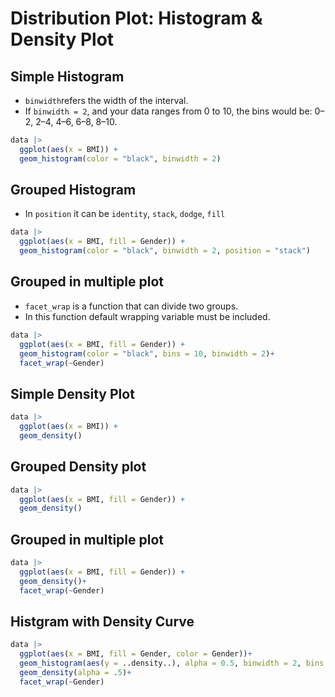 # Distribution Plot: Histogram & Density Plot

## Simple Histogram
 - `binwidth`refers the width of the interval.  
 - If `binwidth = 2`, and your data ranges from 0 to 10, the bins would be: 0–2, 2–4, 4–6, 6–8, 8–10.
```r
data |> 
  ggplot(aes(x = BMI)) + 
  geom_histogram(color = "black", binwidth = 2)
```

## Grouped Histogram
- In `position` it can be `identity`, `stack`, `dodge`, `fill`
```r
data |> 
  ggplot(aes(x = BMI, fill = Gender)) + 
  geom_histogram(color = "black", binwidth = 2, position = "stack")
```

## Grouped in multiple plot
- `facet_wrap` is a function that can divide two groups.
- In this function default wrapping variable must be included.
```r
data |> 
  ggplot(aes(x = BMI, fill = Gender)) + 
  geom_histogram(color = "black", bins = 10, binwidth = 2)+
  facet_wrap(~Gender)
```



## Simple Density Plot
```r
data |> 
  ggplot(aes(x = BMI)) + 
  geom_density()
```
## Grouped Density plot
```r
data |> 
  ggplot(aes(x = BMI, fill = Gender)) + 
  geom_density()
```




## Grouped in multiple plot
```r
data |> 
  ggplot(aes(x = BMI, fill = Gender)) + 
  geom_density()+
  facet_wrap(~Gender)
```


## Histgram with Density Curve
```r
data |> 
  ggplot(aes(x = BMI, fill = Gender, color = Gender))+
  geom_histogram(aes(y = ..density..), alpha = 0.5, binwidth = 2, bins = 10, position = "identity")+
  geom_density(alpha = .5)+
  facet_wrap(~Gender)
```


